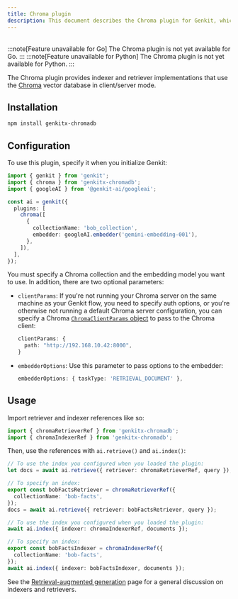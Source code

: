 ```yaml
---
title: Chroma plugin
description: This document describes the Chroma plugin for Genkit, which provides indexer and retriever implementations for the Chroma vector database in client/server mode.
---
```


<div style="display: flex; justify-content: space-between; align-items: center; gap: 1rem; margin: 1rem 0 1rem 0;">
  <LanguageSelector supportedLanguages="js" />
  <CopyMarkdownButton />
</div>

<LanguageContent lang="go">
  :::note[Feature unavailable for Go]
The Chroma plugin is not yet available for Go.
:::
</LanguageContent>

<LanguageContent lang="python">
  :::note[Feature unavailable for Python]
The Chroma plugin is not yet available for Python.
:::
</LanguageContent>

<LanguageContent lang="js">

The Chroma plugin provides indexer and retriever implementations that use the
[Chroma](https://docs.trychroma.com/) vector database in client/server mode.

## Installation

```bash
npm install genkitx-chromadb
```

## Configuration

To use this plugin, specify it when you initialize Genkit:

```ts
import { genkit } from 'genkit';
import { chroma } from 'genkitx-chromadb';
import { googleAI } from '@genkit-ai/googleai';

const ai = genkit({
  plugins: [
    chroma([
      {
        collectionName: 'bob_collection',
        embedder: googleAI.embedder('gemini-embedding-001'),
      },
    ]),
  ],
});
```

You must specify a Chroma collection and the embedding model you want to use. In
addition, there are two optional parameters:

- `clientParams`: If you're not running your Chroma server on the same machine as your Genkit flow, you need to specify auth options, or you're otherwise not running a default Chroma server configuration, you can specify a Chroma [`ChromaClientParams` object](https://docs.trychroma.com/js_reference/Client) to pass to the Chroma client:

  ```ts
  clientParams: {
    path: "http://192.168.10.42:8000",
  }
  ```

- `embedderOptions`: Use this parameter to pass options to the embedder:

  ```ts
  embedderOptions: { taskType: 'RETRIEVAL_DOCUMENT' },
  ```

## Usage

Import retriever and indexer references like so:

```ts
import { chromaRetrieverRef } from 'genkitx-chromadb';
import { chromaIndexerRef } from 'genkitx-chromadb';
```

Then, use the references with `ai.retrieve()` and `ai.index()`:

```ts
// To use the index you configured when you loaded the plugin:
let docs = await ai.retrieve({ retriever: chromaRetrieverRef, query });

// To specify an index:
export const bobFactsRetriever = chromaRetrieverRef({
  collectionName: 'bob-facts',
});
docs = await ai.retrieve({ retriever: bobFactsRetriever, query });
```

```ts
// To use the index you configured when you loaded the plugin:
await ai.index({ indexer: chromaIndexerRef, documents });

// To specify an index:
export const bobFactsIndexer = chromaIndexerRef({
  collectionName: 'bob-facts',
});
await ai.index({ indexer: bobFactsIndexer, documents });
```

See the [Retrieval-augmented generation](/docs/rag) page for a general
discussion on indexers and retrievers.

</LanguageContent>
